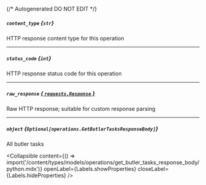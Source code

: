 {/* Autogenerated DO NOT EDIT  */}

##### `content_type` *{`str`}*
HTTP response content type for this operation

---
##### `status_code` *{`int`}*
HTTP response status code for this operation

---
##### `raw_response` [*{ `requests.Response` }*](https://requests.readthedocs.io/en/latest/api/#requests.Response)
Raw HTTP response; suitable for custom response parsing

---
##### `object` *{`Optional[operations.GetButlerTasksResponseBody]`}*
All butler tasks

<Collapsible content={() => import('/content/types/models/operations/get_butler_tasks_response_body/python.mdx')} openLabel={Labels.showProperties} closeLabel={Labels.hideProperties} />



